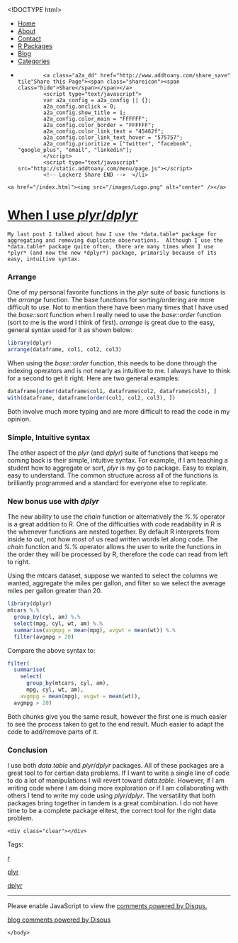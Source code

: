 <!DOCTYPE html>
<html>
  <head>
    <meta charset="utf-8">
    <title>When I use *plyr*/*dplyr*</title>
    <meta name="author" content="Brandon LeBeau" />
   <link rel="alternate" type="application/rss+xml" title="Educate-R" href="http://educate-r.org/feed.xml">
    <link rel="stylesheet" type="text/css" href="/stylesheets/newstyle.css">
    <link rel="stylesheet" href="/stylesheets/xcodeDkGrey.css">
    <script type='text/javascript' src="/stylesheets/highlight.pack.js"></script>
<script type='text/javascript'>
  (function(i,s,o,g,r,a,m){i['GoogleAnalyticsObject']=r;i[r]=i[r]||function(){
  (i[r].q=i[r].q||[]).push(arguments)},i[r].l=1*new Date();a=s.createElement(o),
  m=s.getElementsByTagName(o)[0];a.async=1;a.src=g;m.parentNode.insertBefore(a,m)
  })(window,document,'script','//www.google-analytics.com/analytics.js','ga');

  ga('create', 'UA-43425299-1', 'auto');
  ga('send', 'pageview');

</script>
   </head>

  <body>
    <script>hljs.initHighlightingOnLoad();</script>

 <div id="navigation">
  <ul>
  <li><a href="/index.html">Home</a></li>
  <li><a href="/about.html">About</a></li>
  <li><a href="/contact.html">Contact</a></li>
  <li><a href="/projects.html">R Packages</a></li>
  <li><a href="/blog.html">Blog</a></li>
  <li><a href="/tags.html">Categories</a></li>
  <li>         <!-- Lockerz Share BEGIN -->
            <a class="a2a_dd" href="http://www.addtoany.com/share_save" tile"Share this Page"><span class="shareicon"><span class="hide">Share</span></span></a>
            <script type="text/javascript">
            var a2a_config = a2a_config || {};
            a2a_config.onclick = 0;
            a2a_config.show_title = 1;
            a2a_config.color_main = "FFFFFF";
            a2a_config.color_border = "FFFFFF";
            a2a_config.color_link_text = "45462f";
            a2a_config.color_link_text_hover = "575757";
            a2a_config.prioritize = ["twitter", "facebook",  "google_plus", "email", "linkedin"];
            </script>
            <script type="text/javascript" src="http://static.addtoany.com/menu/page.js"></script>
            <!-- Lockerz Share END -->  </li>
  </ul>
  </div>
  <div id="headerimg">
    <a href="/index.html"><img src="/images/Logo.png" alt="center" /></a>
  </div>
  <div class="content">
  <div class="blog">
   <!-- <h2>When I use *plyr*/*dplyr*</h2> -->
     <div class="full">
  <h1 class="entry-title">
    <a href="/Rmd/2014-01-24-usePlyr.Rmd" title="When I use *plyr*/*dplyr*" rel="bookmark">When I use *plyr*/*dplyr*</a>
  </h1>
  <div class="entry-content full-content">
    My last post I talked about how I use the *data.table* package for aggregating and removing duplicate observations.  Although I use the *data.table* package quite often, there are many times when I use *plyr* (and now the new *dplyr*) package, primarily because of its easy, intuitive syntax.  

### Arrange
One of my personal favorite functions in the *plyr* suite of basic functions is the *arrange* function.  The base functions for sorting/ordering are more difficult to use.  Not to mention there have been many times that I have used the *base::sort* function when I really need to use the *base::order* function (sort to me is the word I think of first).  *arrange* is great due to the easy, general syntax used for it as shown below:

```r
library(dplyr)
arrange(dataframe, col1, col2, col3)
```

When using the *base::order* function, this needs to be done through the indexing operators and is not nearly as intuitive to me.  I always have to think for a second to get it right.  Here are two general examples:

```r
dataframe[order(dataframe$col1, dataframe$col2, dataframe$col3), ]
with(dataframe, dataframe[order(col1, col2, col3), ])
```

Both involve much more typing and are more difficult to read the code in my opinion.

### Simple, Intuitive syntax
The other aspect of the *plyr* (and *dplyr*) suite of functions that keeps me coming back is their simple, intuitive syntax.  For example, if I am teaching a student how to aggregate or sort, *plyr* is my go to package.  Easy to explain, easy to understand.  The common structure across all of the functions is brilliantly programmed and a standard for everyone else to replicate.

### New bonus use with *dplyr*
The new ability to use the *chain* function or alternatively the *%.%* operator is a great addition to R.  One of the difficulties with code readability in R is the whenever functions are nested together.  By default R interprets from inside to out, not how most of us read written words let along code.  The *chain* function and *%.%* operator allows the user to write the functions in the order they will be processed by R, therefore the code can read from left to right.

Using the mtcars dataset, suppose we wanted to select the columns we wanted, aggregate the miles per gallon, and filter so we select the average miles per gallon greater than 20.

```r
library(dplyr)
mtcars %.% 
  group_by(cyl, am) %.%
  select(mpg, cyl, wt, am) %.%
  summarise(avgmpg = mean(mpg), avgwt = mean(wt)) %.%
  filter(avgmpg > 20)
```

Compare the above syntax to:

```r
filter(
  summarise(
    select(
      group_by(mtcars, cyl, am),
      mpg, cyl, wt, am),
    avgmpg = mean(mpg), avgwt = mean(wt)),
  avgmpg > 20)
```

Both chunks give you the same result, however the first one is much easier to see the process taken to get to the end result.  Much easier to adapt the code to add/remove parts of it.

### Conclusion
I use both *data.table* and *plyr*/*dplyr* packages.  All of these packages are a great tool to for certian data problems.  If I want to write a single line of code to do a lot of manipulations I will revert toward *data.table*.  However, if I am writing code where I am doing more exploration or if I am collaborating with others I tend to write my code using *plyr*/*dplyr*.  The versatility that both packages bring together in tandem is a great combination.  I do not have time to be a complete package elitest, the correct tool for the right data problem.




    <div class="clear"></div>
  </div>
  <p class="alt-font tight">
    Tags:&nbsp;
    
    <a href="/tags.html#r-ref" >r</a>
    
    <a href="/tags.html#plyr-ref" >plyr</a>
    
    <a href="/tags.html#dplyr-ref" >dplyr</a>
    
  </p>
  <p class="by-line">
    <span class="date full-date">
      <abbr class="published" title=""></abbr>
    </span>
  </p>
  <div class="clear"></div>
</div>
<div class="rule">
  <hr/>
</div>

<div id="disqus_thread"></div>
<script type="text/javascript">
  var disqus_shortname = 'rjourney';

  var disqus_url = "http://lebebr01.github.com/Rmd/2014-01-24-usePlyr.Rmd";

  (function() {
      var dsq = document.createElement('script'); dsq.type = 'text/javascript'; dsq.async = true;
      dsq.src = 'http://' + disqus_shortname + '.disqus.com/embed.js';
      (document.getElementsByTagName('head')[0] || document.getElementsByTagName('body')[0]).appendChild(dsq);
  })();
</script>
<noscript>Please enable JavaScript to view the <a href="http://disqus.com/?ref_noscript">comments powered by Disqus.</a></noscript>
<a href="http://disqus.com" class="dsq-brlink">blog comments powered by <span class="logo-disqus">Disqus</span></a>




  </div>
  </div>  
    </body>
</html>
